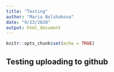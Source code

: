 ```yaml
---
title: "Testing"
author: "Maria Bolshakova"
date: "9/23/2020"
output: html_document
---
```


```r
knitr::opts_chunk$set(echo = TRUE)
```

## Testing uploading to github
